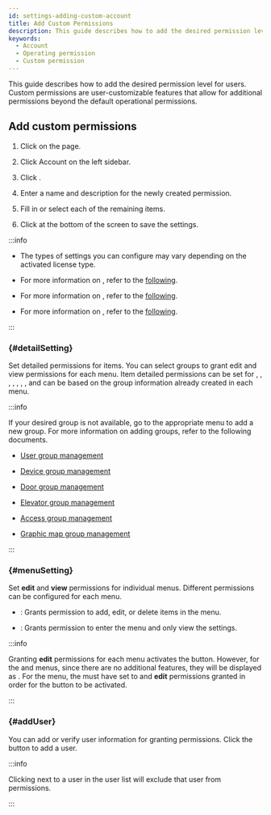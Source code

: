 ```yaml
---
id: settings-adding-custom-account
title: Add Custom Permissions
description: This guide describes how to add the desired permission level.
keywords:
  - Account
  - Operating permission
  - Custom permission
---
```


This guide describes how to add the desired permission level for users. Custom permissions are user-customizable features that allow for additional permissions beyond the default operational permissions.

## Add custom permissions

1. Click <Cmd sid='shell.header.setting' /> on the <Cmd sid='shell.header.launcher' /> page.

1. Click <Cmd>Account</Cmd> on the left sidebar.

1. Click <Cmd sid='setting.account.addCustomOperator' product='2' />.

1. Enter a name and description for the newly created permission.

1. Fill in or select each of the remaining items.

1. Click <Cmd sid='button.apply' product='2' /> at the bottom of the screen to save the settings.

:::info

* The types of <Cmd sid='settings.account.menu.setting' product='2' /> settings you can configure may vary depending on the activated license type.

* For more information on <Cmd sid='settings.account.menu.detailSetting' product='2' />, refer to the [following](#detailSetting).

* For more information on <Cmd sid='settings.account.menu.setting' product='2' />, refer to the [following](#menuSetting).

* For more information on <Cmd sid='settings.account.addUser' product='2' />, refer to the [following](#addUser).

:::


### <Cmd sid='settings.account.menu.detailSetting' product='2' /> {#detailSetting}

Set detailed permissions for items. You can select groups to grant edit and view permissions for each menu. Item detailed permissions can be set for <Cmd sid='common.permission.module.userGroup' product='2' />, <Cmd sid='common.permission.module.deviceGroup' product='2' />, <Cmd sid='common.permission.module.doorGroup' product='2' />, <Cmd sid='common.permission.module.elevatorGroup' product='2' />, <Cmd sid='common.permission.module.accessGroup' product='2' />, <Cmd sid='common.permission.module.zoneType' product='2' />, <Cmd sid='audit.menu.graphicMap' product='2' />, and can be based on the group information already created in each menu.

:::info

If your desired group is not available, go to the appropriate menu to add a new group. For more information on adding groups, refer to the following documents.

* [User group management](user-group-manage)

* [Device group management](settings-manage-device-group)

* [Door group management](settings-manage-door-group)

* [Elevator group management](settings-manage-elevators-group)

* [Access group management](#)

* [Graphic map group management](#)

:::


### <Cmd sid='settings.account.menu.setting' product='2' /> {#menuSetting}

Set **edit** and **view** permissions for individual menus. Different permissions can be configured for each menu.

* <Cmd sid='common.editRead' product='2' />: Grants permission to add, edit, or delete items in the menu.

* <Cmd sid='common.read' product='2' />: Grants permission to enter the menu and only view the settings.

:::info

Granting **edit** permissions for each menu activates the <Cmd sid='button.add' product='2' /> button. However, for the <Cmd sid='shell.header.dashboard' /> and <Cmd sid='shell.header.setting' /> menus, since there are no additional features, they will be displayed as <Cmd sid='setting.account.menu.canCreate.na' product='2' />. For the <Cmd sid='common.permission.module.ac' product='2' /> menu, the <Cmd sid='settings.account.menu.detailSetting' product='2' /> must have <Cmd sid='common.permission.module.accessGroup' product='2' /> set to <Cmd sid='setting.account.menu.detailPriv.allAC' product='2' /> and **edit** permissions granted in order for the <Cmd sid='button.add' product='2' /> button to be activated.

:::


### <Cmd sid='settings.account.addUser' product='2' /> {#addUser}

You can add or verify user information for granting permissions. Click the <Cmd sid='button.plusAdd' product='2' /> button to add a user.

:::info

Clicking <IcTrash2 /> next to a user in the user list will exclude that user from permissions.

:::
